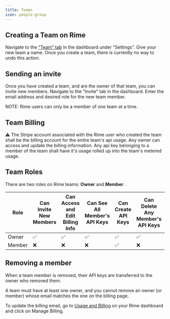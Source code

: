 ```yaml
---
title: Teams
icon: people-group
---
```


## Creating a Team on Rime
Navigate to the ["Team" tab](https://app.rime.ai/teams/) in the dashboard under "Settings". Give your new team a name.
Once you create a team, there is currently no way to undo this action.

## Sending an invite
Once you have created a team, and are the owner of that team, you can invite new members.
Navigate to the "Invite" tab in the dashboard. Enter the email address and desired role for the new team member.

NOTE: Rime users can only be a member of one team at a time.

## Team Billing
⚠️ The Stripe account associated with the Rime user who created the team shall be the billing account for the entire team's api usage.
Any owner can access and update the billing information.
Any api key belonging to a member of the team shall have it's usage rolled up into the team's metered usage.


## Team Roles
There are two roles on Rime teams: **Owner** and **Member**.

| Role  | Can Invite New Members | Can Access and Edit Billing Info | Can See All Member's API Keys | Can Create API Keys | Can Delete Any Member's API Keys | Can Remove Members |
|-------|------------------------|---------------------------------|-------------------------------|---------------------|----------------------------------|--------------------|
| Owner | ✅                     | ✅                               | ✅                            | ✅                  | ✅                               | ✅                 |
| Member| ❌                     | ❌                               | ❌                            | ✅                  | ❌                               | ❌                 |


## Removing a member 

When a team member is removed, their API keys are transferred to the owner who removed them.

A team must have at least one owner, and you cannot remove an owner (or member) whose email matches the one on the billing page.

To update the billing email, go to [Usage and Billing](https://app.rime.ai/billing/) on your Rime dashboard and click on Manage Billing.

